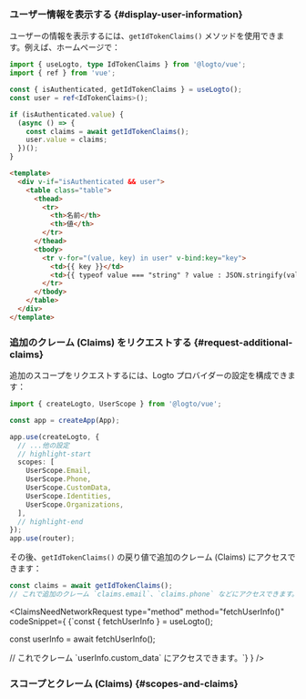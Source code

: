 

### ユーザー情報を表示する \{#display-user-information}

ユーザーの情報を表示するには、`getIdTokenClaims()` メソッドを使用できます。例えば、ホームページで：

```ts title="views/HomeView.vue"
import { useLogto, type IdTokenClaims } from '@logto/vue';
import { ref } from 'vue';

const { isAuthenticated, getIdTokenClaims } = useLogto();
const user = ref<IdTokenClaims>();

if (isAuthenticated.value) {
  (async () => {
    const claims = await getIdTokenClaims();
    user.value = claims;
  })();
}
```

```html
<template>
  <div v-if="isAuthenticated && user">
    <table class="table">
      <thead>
        <tr>
          <th>名前</th>
          <th>値</th>
        </tr>
      </thead>
      <tbody>
        <tr v-for="(value, key) in user" v-bind:key="key">
          <td>{{ key }}</td>
          <td>{{ typeof value === "string" ? value : JSON.stringify(value) }}</td>
        </tr>
      </tbody>
    </table>
  </div>
</template>
```

### 追加のクレーム (Claims) をリクエストする \{#request-additional-claims}

<FindUserInfoMissing method="getIdTokenClaims()" />

<ScopesAndClaimsIntroduction />

追加のスコープをリクエストするには、Logto プロバイダーの設定を構成できます：

```ts title="main.ts"
import { createLogto, UserScope } from '@logto/vue';

const app = createApp(App);

app.use(createLogto, {
  // ...他の設定
  // highlight-start
  scopes: [
    UserScope.Email,
    UserScope.Phone,
    UserScope.CustomData,
    UserScope.Identities,
    UserScope.Organizations,
  ],
  // highlight-end
});
app.use(router);
```

その後、`getIdTokenClaims()` の戻り値で追加のクレーム (Claims) にアクセスできます：

```ts
const claims = await getIdTokenClaims();
// これで追加のクレーム `claims.email`、`claims.phone` などにアクセスできます。
```

<ClaimsNeedNetworkRequest
  type="method"
  method="fetchUserInfo()"
  codeSnippet={
    <CodeBlock language="tsx">{`const { fetchUserInfo } = useLogto();

const userInfo = await fetchUserInfo();

// これでクレーム \`userInfo.custom_data\` にアクセスできます。`}</CodeBlock>
}
/>

### スコープとクレーム (Claims) \{#scopes-and-claims}

<ScopesAndClaims />
